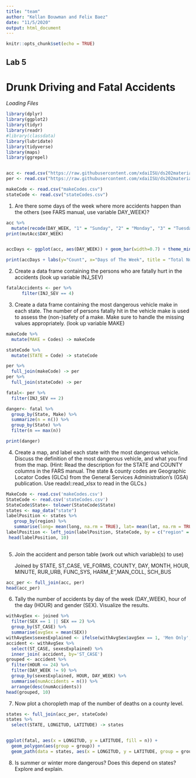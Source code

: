 ```yaml
---
title: "team"
author: "Kellan Bouwman and Felix Baez"
date: "11/5/2020"
output: html_document
---
```


```r
knitr::opts_chunk$set(echo = TRUE)
```

## Lab 5
# Drunk Driving and Fatal Accidents

*Loading Files*
```r
library(dplyr)
library(ggplot2)
library(tidyr)
library(readr)
#library(classdata)
library(lubridate)
library(tidyverse)
library(maps)
library(ggrepel)


acc <- read.csv("https://raw.githubusercontent.com/xdaiISU/ds202materials/master/hwlabs/fars2017/accident.csv", stringsAsFactors = FALSE)
per <- read.csv("https://raw.githubusercontent.com/xdaiISU/ds202materials/master/hwlabs/fars2017/person.csv", stringsAsFactors = FALSE)

makeCode <- read.csv("makeCodes.csv")
stateCode <- read.csv("stateCodes.csv")
```

1. Are there some days of the week where more accidents happen than the others (see FARS manual, use variable DAY_WEEK)?

```r
acc %>%
  mutate(recode(DAY_WEEK, "1" = "Sunday", "2" = "Monday", "3" = "Tuesday", "4" = "Wednesday", "5" = "Thursday", "6" = "Friday", "7"  = "Saturday")) -> mutAcc
print(mutAcc$DAY_WEEK)


accDays <- ggplot(acc, aes(DAY_WEEK)) + geom_bar(width=0.7) + theme_minimal()

print(accDays + labs(y="Count", x="Days of The Week", title = "Total Number of Accidents on each day of the Week"))
```

2. Create a data frame containing the persons who are fatally hurt in the accidents (look up variable INJ_SEV)

```r
fatalAccidents <- per %>%
      filter(INJ_SEV == 4)
```

3. Create a data frame containing the most dangerous vehicle make in each state. The number of persons fatally hit in the vehicle make is used to assess the (non-)safety of a make. Make sure to handle the missing values appropriately. (look up variable MAKE)

```r
makeCode %>%
  mutate(MAKE = Codes) -> makeCode

stateCode %>%
  mutate(STATE = Code) -> stateCode

per %>%
  full_join(makeCode) -> per
per %>%
  full_join(stateCode) -> per

fatal<- per %>%
  filter(INJ_SEV == 2)

danger<- fatal %>%
  group_by(State, Make) %>%
  summarize(n = n()) %>%
  group_by(State) %>%
  filter(n == max(n))

print(danger)
```

4. Create a map, and label each state with the most dangerous vehicle. Discuss the definition of the most dangerous vehicle, and what you find from the map. (Hint: Read the description for the STATE and COUNTY columns in the FARS manual. The state & county codes are Geographic Locator Codes (GLCs) from the General Services Administration’s (GSA) publication. Use readxl::read_xlsx to read in the GLCs.)

```r
MakeCode <- read.csv('makeCodes.csv')
StateCode <- read.csv('stateCodes.csv')
StateCode$State<- tolower(StateCode$State)
states <- map_data("state")
labelPosition <- states %>%
   group_by(region) %>%
   summarise(long= mean(long, na.rm = TRUE), lat= mean(lat, na.rm = TRUE))
labelPosition <- left_join(labelPosition, StateCode, by = c("region" = "State"))
 head(labelPosition, 10)
    
```

5. Join the accident and person table (work out which variable(s) to use)

   Joined by STATE, ST_CASE, VE_FORMS, COUNTY, DAY, MONTH, HOUR, MINUTE, RUR_URB, FUNC_SYS, HARM_E",MAN_COLL, SCH_BUS

```r
acc_per <- full_join(acc, per)
head(acc_per)
```

6. Tally the number of accidents by day of the week (DAY_WEEK), hour of the day (HOUR) and gender (SEX). Visualize the results.

```r
withAvgSex <- joined %>%
  filter(SEX == 1 || SEX == 2) %>%
  group_by(ST_CASE) %>%
  summarise(avgSex = mean(SEX))
withAvgSex$sexesExplained <- ifelse(withAvgSex$avgSex == 1, 'Men Only', ifelse(withAvgSex$avgSex == 2, 'Women Only', 'Men and Women'))
accident <- withAvgSex %>%
  select(ST_CASE, sexesExplained) %>%
  inner_join( accident, by='ST_CASE')
grouped <- accident %>%
  filter(HOUR <= 24) %>%
  filter(DAY_WEEK != 9) %>%
  group_by(sexesExplained, HOUR, DAY_WEEK) %>%
  summarise(numAccidents = n()) %>%
  arrange(desc(numAccidents))
head(grouped, 10)
```

7. Now plot a choropleth map of the number of deaths on a county level.

```r
states <- full_join(acc_per, stateCode)
states %>%
  select(STATE, LONGITUD, LATITUDE) -> states


ggplot(fatal, aes(x = LONGITUD, y = LATITUDE, fill = n)) + 
  geom_polygon(aes(group = group)) + 
  geom_path(data = states, aes(x = LONGITUD, y = LATITUDE, group = group), inherit.aes=FALSE, size=2, color='white')
```

8. Is summer or winter more dangerous? Does this depend on states? Explore and explain.

```r

```

